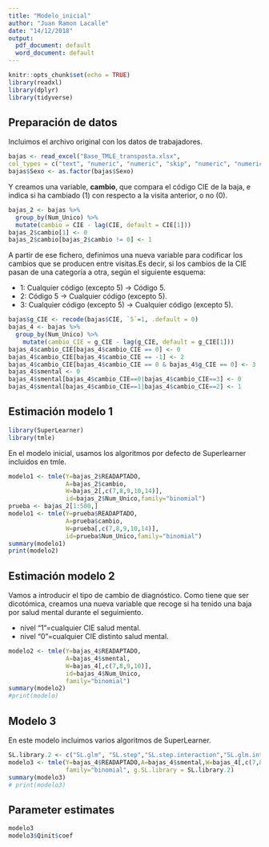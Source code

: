 ```yaml
---
title: "Modelo_inicial"
author: "Juan Ramon Lacalle"
date: "14/12/2018"
output:
  pdf_document: default
  word_document: default
---
```


```r
knitr::opts_chunk$set(echo = TRUE)
library(readxl)
library(dplyr)
library(tidyverse)
```

## Preparación de datos
Incluimos el archivo original con los datos de trabajadores.  

```r
bajas <- read_excel("Base_TMLE_transposta.xlsx", 
col_types = c("text", "numeric", "numeric", "skip", "numeric", "numeric", "numeric", "text", "numeric", "numeric", "numeric", "text", "numeric", "numeric", "numeric"))
bajas$Sexo <- as.factor(bajas$Sexo)
```

Y creamos una variable, **cambio**, que compara el código CIE de la baja, e indica si ha cambiado (1) con respecto a la visita anterior, o no (0).  

```r
bajas_2 <- bajas %>% 
  group_by(Num_Unico) %>% 
  mutate(cambio = CIE - lag(CIE, default = CIE[1]))
bajas_2$cambio[1] <- 0
bajas_2$cambio[bajas_2$cambio != 0] <- 1
```

A partir de ese fichero, definimos una nueva variable para codificar los cambios que se producen entre visitas.Es decir, si los cambios de la CIE pasan de una categoría a otra, según el siguiente esquema:  

- 1: Cualquier código (excepto 5) -> Código 5.  
- 2: Código 5 -> Cualquier código (excepto 5).  
- 3: Cualquier código (excepto 5) -> Cualquier código (excepto 5).  

```r
bajas$g_CIE <- recode(bajas$CIE, `5`=1, .default = 0)
bajas_4 <- bajas %>% 
  group_by(Num_Unico) %>% 
    mutate(cambio_CIE = g_CIE - lag(g_CIE, default = g_CIE[1]))
bajas_4$cambio_CIE[bajas_4$cambio_CIE == 0] <- 0
bajas_4$cambio_CIE[bajas_4$cambio_CIE == -1] <- 2
bajas_4$cambio_CIE[bajas_4$cambio_CIE == 0 & bajas_4$g_CIE == 0] <- 3
bajas_4$smental <- 0
bajas_4$smental[bajas_4$cambio_CIE==0|bajas_4$cambio_CIE==3] <- 0
bajas_4$smental[bajas_4$cambio_CIE==1|bajas_4$cambio_CIE==2] <- 1
```

## Estimación modelo 1

```r
library(SuperLearner)
library(tmle)
```

En el modelo inicial, usamos los algoritmos por defecto de Superlearner incluidos en tmle.  

```r
modelo1 <- tmle(Y=bajas_2$READAPTADO,
                A=bajas_2$cambio,
                W=bajas_2[,c(7,8,9,10,14)],
                id=bajas_2$Num_Unico,family="binomial")
prueba <- bajas_2[1:500,]
modelo1 <- tmle(Y=prueba$READAPTADO,
                A=prueba$cambio,
                W=prueba[,c(7,8,9,10,14)],
                id=prueba$Num_Unico,family="binomial")
summary(modelo1)
print(modelo2)
```

## Estimación modelo 2
Vamos a introducir el tipo de cambio de diagnóstico. Como tiene que ser dicotómica, creamos una nueva variable que recoge si ha tenido una baja por salud mental durante el seguimiento.  

- nivel "1"=cualquier CIE salud mental.  
- nivel "0"=cualquier CIE distinto salud mental.  

```r
modelo2 <- tmle(Y=bajas_4$READAPTADO,
                A=bajas_4$smental,
                W=bajas_4[,c(7,8,9,10)],
                id=bajas_4$Num_Unico,
                family="binomial")
summary(modelo2)
#print(modelo)
```

## Modelo 3
En este modelo incluimos varios algoritmos de SuperLearner.  

```r
SL.library.2 <- c("SL.glm", "SL.step","SL.step.interaction","SL.glm.interaction","SL.gam","SL.randomForest","SL.rpart")
modelo3 <- tmle(Y=bajas_4$READAPTADO,A=bajas_4$smental,W=bajas_4[,c(7,8,9,10)], id=bajas_4$Num_Unico,
                family="binomial", g.SL.library = SL.library.2)
summary(modelo3)
# print(modelo3)
```

## Parameter estimates

```r
modelo3
modelo3$Qinit$coef

```

